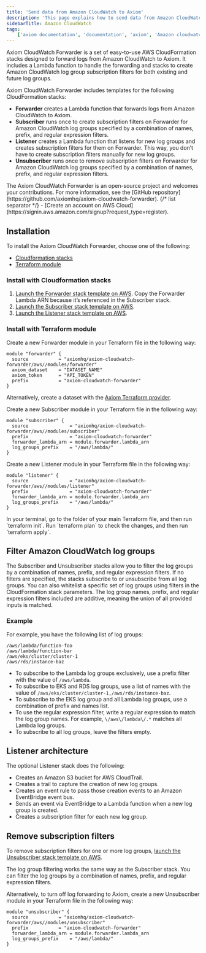 ```yaml
---
title: 'Send data from Amazon CloudWatch to Axiom'
description: 'This page explains how to send data from Amazon CloudWatch to Axiom.'
sidebarTitle: Amazon CloudWatch
tags:
    ['axiom documentation', 'documentation', 'axiom', 'Amazon cloudwatch', 'aws s3', 'aws lambda', 'cloudwatch log groups']
---
```



Axiom CloudWatch Forwarder is a set of easy-to-use AWS CloudFormation stacks designed to forward logs from Amazon CloudWatch to Axiom. It includes a Lambda function to handle the forwarding and stacks to create Amazon CloudWatch log group subscription filters for both existing and future log groups.

Axiom CloudWatch Forwarder includes templates for the following CloudFormation stacks:

- **Forwarder** creates a Lambda function that forwards logs from Amazon CloudWatch to Axiom.
- **Subscriber** runs once to create subscription filters on Forwarder for Amazon CloudWatch log groups specified by a combination of names, prefix, and regular expression filters.
- **Listener** creates a Lambda function that listens for new log groups and creates subscription filters for them on Forwarder. This way, you don’t have to create subscription filters manually for new log groups.
- **Unsubscriber** runs once to remove subscription filters on Forwarder for Amazon CloudWatch log groups specified by a combination of names, prefix, and regular expression filters.

<AwsDisclaimer />

<Note>
    The Axiom CloudWatch Forwarder is an open-source project and welcomes your contributions. For more information, see the [GitHub repository](https://github.com/axiomhq/axiom-cloudwatch-forwarder).
</Note>

<Prerequisites />
{/* list separator */}
- [Create an account on AWS Cloud](https://signin.aws.amazon.com/signup?request_type=register).

## Installation

To install the Axiom CloudWatch Forwarder, choose one of the following:

- [Cloudformation stacks](#install-with-cloudformation-stacks)
- [Terraform module](#install-with-terraform-module)

### Install with Cloudformation stacks

1. [Launch the Forwarder stack template on AWS](https://console.aws.amazon.com/cloudformation/home?#/stacks/new?stackName=axiom-cloudwatch-forwarder&templateURL=https://axiom-cloudformation.s3.amazonaws.com/stacks/axiom-cloudwatch-forwarder-v1.1.1-cloudformation-stack.yaml). Copy the Forwarder Lambda ARN because it’s referenced in the Subscriber stack.
1. [Launch the Subscriber stack template on AWS](https://console.aws.amazon.com/cloudformation/home?#/stacks/new?stackName=axiom-cloudwatch-subscriber&templateURL=https://axiom-cloudformation.s3.amazonaws.com/stacks/axiom-cloudwatch-subscriber-v1.1.1-cloudformation-stack.yaml).
1. [Launch the Listener stack template on AWS](https://console.aws.amazon.com/cloudformation/home?#/stacks/new?stackName=axiom-cloudwatch-listener&templateURL=https://axiom-cloudformation.s3.amazonaws.com/stacks/axiom-cloudwatch-listener-v1.1.1-cloudformation-stack.yaml).

### Install with Terraform module

<Steps>
<Step>

Create a new Forwarder module in your Terraform file in the following way:

```hcl
module "forwarder" {
  source           = "axiomhq/axiom-cloudwatch-forwarder/aws//modules/forwarder"
  axiom_dataset    = "DATASET_NAME"
  axiom_token      = "API_TOKEN"
  prefix           = "axiom-cloudwatch-forwarder"
}
```

<Replacement />

Alternatively, create a dataset with the [Axiom Terraform provider](/docs/apps/terraform#create-dataset).

</Step>
<Step>

Create a new Subscriber module in your Terraform file in the following way:

``` hcl
module "subscriber" {
  source               = "axiomhq/axiom-cloudwatch-forwarder/aws//modules/subscriber"
  prefix               = "axiom-cloudwatch-forwarder"
  forwarder_lambda_arn = module.forwarder.lambda_arn
  log_groups_prefix    = "/aws/lambda/"
}
```

</Step>
<Step>

Create a new Listener module in your Terraform file in the following way:

```hcl
module "listener" {
  source               = "axiomhq/axiom-cloudwatch-forwarder/aws//modules/listener"
  prefix               = "axiom-cloudwatch-forwarder"
  forwarder_lambda_arn = module.forwarder.lambda_arn
  log_groups_prefix    = "/aws/lambda/"
}
```

</Step>
<Step>
In your terminal, go to the folder of your main Terraform file, and then run `terraform init`.
</Step>
<Step>
Run `terraform plan` to check the changes, and then run `terraform apply`.
</Step>
</Steps>

## Filter Amazon CloudWatch log groups

The Subscriber and Unsubscriber stacks allow you to filter the log groups by a combination of names, prefix, and regular expression filters. If no filters are specified, the stacks subscribe to or unsubscribe from all log groups. You can also whitelist a specific set of log groups using filters in the CloudFormation stack parameters. The log group names, prefix, and regular expression filters included are additive, meaning the union of all provided inputs is matched.

### Example

For example, you have the following list of log groups:

```
/aws/lambda/function-foo
/aws/lambda/function-bar
/aws/eks/cluster/cluster-1
/aws/rds/instance-baz
```

- To subscribe to the Lambda log groups exclusively, use a prefix filter with the value of `/aws/lambda`.
- To subscribe to EKS and RDS log groups, use a list of names with the value of `/aws/eks/cluster/cluster-1,/aws/rds/instance-baz`.
- To subscribe to the EKS log group and all Lambda log groups, use a combination of prefix and names list.
- To use the regular expression filter, write a regular expression to match the log group names. For example, `\/aws\/lambda\/.*` matches all Lambda log groups.
- To subscribe to all log groups, leave the filters empty.

## Listener architecture

The optional Listener stack does the following:

- Creates an Amazon S3 bucket for AWS CloudTrail.
- Creates a trail to capture the creation of new log groups.
- Creates an event rule to pass those creation events to an Amazon EventBridge event bus.
- Sends an event via EventBridge to a Lambda function when a new log group is created.
- Creates a subscription filter for each new log group.

## Remove subscription filters

To remove subscription filters for one or more log groups, [launch the Unsubscriber stack template on AWS](https://console.aws.amazon.com/cloudformation/home?#/stacks/new?stackName=axiom-cloudwatch-subscriber&templateURL=https://axiom-cloudformation.s3.amazonaws.com/stacks/axiom-cloudwatch-unsubscriber-v1.1.1-cloudformation-stack.yaml).

The log group filtering works the same way as the Subscriber stack. You can filter the log groups by a combination of names, prefix, and regular expression filters.

Alternatively, to turn off log forwarding to Axiom, create a new Unsubscriber module in your Terraform file in the following way:

```hcl
module "unsubscriber" {
  source           = "axiomhq/axiom-cloudwatch-forwarder/aws//modules/unsubscriber"
  prefix           = "axiom-cloudwatch-forwarder"
  forwarder_lambda_arn = module.forwarder.lambda_arn
  log_groups_prefix    = "/aws/lambda/"
}
```